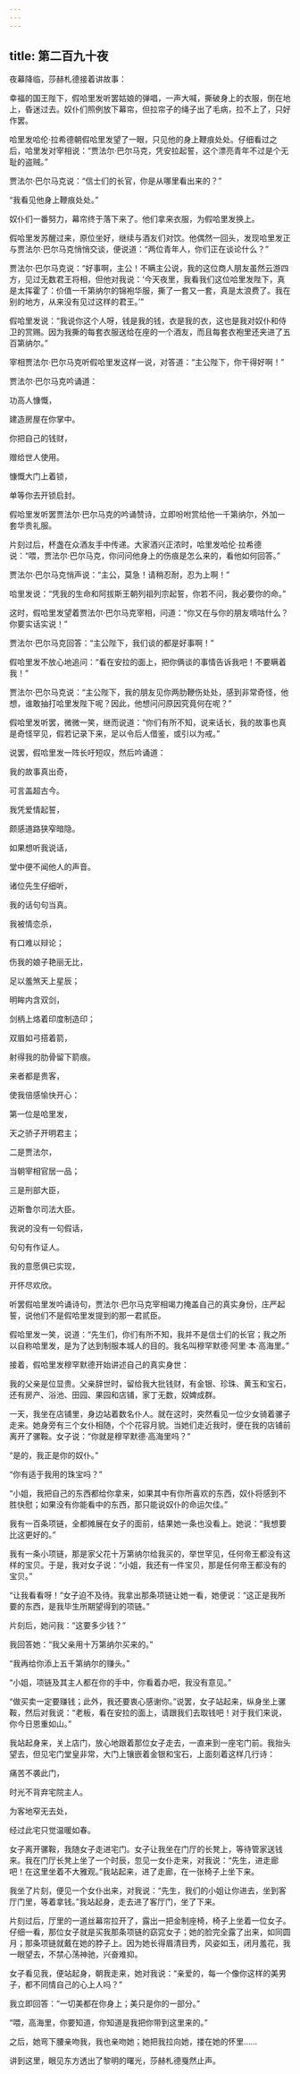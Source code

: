 ```yaml
---
---
---
```

title: 第二百九十夜
---






夜幕降临，莎赫札德接着讲故事：





幸福的国王陛下，假哈里发听罢姑娘的弹唱，一声大喊，撕破身上的衣服，倒在地上，昏迷过去。奴仆们照例放下幕帘，但拉帘子的绳子出了毛病，拉不上了，只好作罢。

哈里发哈伦·拉希德朝假哈里发望了一眼，只见他的身上鞭痕处处。仔细看过之后，哈里发对宰相说：“贾法尔·巴尔马克，凭安拉起誓，这个漂亮青年不过是个无耻的盗贼。”

贾法尔·巴尔马克说：“信士们的长官，你是从哪里看出来的？”

“我看见他身上鞭痕处处。”

奴仆们一番努力，幕帘终于落下来了。他们拿来衣服，为假哈里发换上。

假哈里发苏醒过来，原位坐好，继续与酒友们对饮。他偶然一回头，发现哈里发正与贾法尔·巴尔马克悄悄交谈，便说道：“两位青年人，你们正在谈论什么？”

贾法尔·巴尔马克说：“好事啊，主公！不瞒主公说，我的这位商人朋友虽然云游四方，见过无数君王将相，但他对我说：‘今天夜里，我看我们这位哈里发陛下，真是太挥霍了：价值一千第纳尔的锦袍华服，撕了一套又一套，真是太浪费了。我在别的地方，从来没有见过这样的君王。’”

假哈里发说：“我说你这个人呀，钱是我的钱，衣是我的衣，这也是我对奴仆和侍卫的赏赐。因为我撕的每套衣服送给在座的一个酒友，而且每套衣袍里还夹进了五百第纳尔。”

宰相贾法尔·巴尔马克听假哈里发这样一说，对答道：“主公陛下，你干得好啊！”

贾法尔·巴尔马克吟诵道：


功高人慷慨，

建造房屋在你掌中。

你把自己的钱财，

赠给世人使用。

慷慨大门上着锁，

单等你去开锁启封。



假哈里发听罢贾法尔·巴尔马克的吟诵赞诗，立即吩咐赏给他一千第纳尔，外加一套华贵礼服。

片刻过后，杯盏在众酒友手中传递。大家酒兴正浓时，哈里发哈伦·拉希德说：“喂，贾法尔·巴尔马克，你问问他身上的伤痕是怎么来的，看他如何回答。”

贾法尔·巴尔马克悄声说：“主公，莫急！请稍忍耐，忍为上啊！”

哈里发说：“凭我的生命和阿拔斯王朝列祖列宗起誓，你若不问，我必要你的命。”

这时，假哈里发望着贾法尔·巴尔马克宰相，问道：“你又在与你的朋友嘀咕什么？你要实话实说！”

贾法尔·巴尔马克回答：“主公陛下，我们谈的都是好事啊！”

假哈里发不放心地追问：“看在安拉的面上，把你俩谈的事情告诉我吧！不要瞒着我！”

贾法尔·巴尔马克说：“主公陛下，我的朋友见你两肋鞭伤处处，感到非常奇怪，他想，谁敢抽打哈里发陛下呢？因此，他想问问原因究竟何在呢？”

假哈里发听罢，微微一笑，继而说道：“你们有所不知，说来话长，我的故事也真是奇怪罕见，假若记录下来，足以令后人借鉴，或引以为戒。”

说罢，假哈里发一阵长吁短叹，然后吟诵道：


我的故事真出奇，

可言盖超古今。

我凭爱情起誓，

颇感道路狭窄暗隐。

如果想听我说话，

堂中便不闻他人的声音。

诸位先生仔细听，

我的话句句当真。

我被情恋杀，

有口难以辩论；

伤我的娘子艳丽无比，

足以羞煞天上星辰；

明眸内含双剑，

剑柄上烙着印度制造印；

双眉如弓搭着箭，

射得我的肋骨留下箭痕。

来者都是贵客，

使我倍感愉快开心：

第一位是哈里发，

天之骄子开明君主；

二是贾法尔，

当朝宰相官居一品；

三是刑部大臣，

迈斯鲁尔司法大臣。

我说的没有一句假话，

句句有作证人。

我的意愿俱已实现，

开怀尽欢欣。



听罢假哈里发吟诵诗句，贾法尔·巴尔马克宰相竭力掩盖自己的真实身份，庄严起誓，说他们不是假哈里发提到的那一君贰臣。

假哈里发一笑，说道：“先生们，你们有所不知，我并不是信士们的长官；我之所以自称哈里发，是为了达到制服本城人的目的。我名叫穆罕默德·阿里·本·高海里。”

接着，假哈里发穆罕默德开始讲述自己的真实身世：

我的父亲是位显贵。父亲辞世时，留给我大批钱财，有金银、珍珠、黄玉和宝石，还有房产、浴池、田园、果园和店铺，家丁无数，奴婢成群。

一天，我坐在店铺里，身边站着数名仆人。就在这时，突然看见一位少女骑着骡子走来。她身旁有三个女仆相随，个个花容月貌。当她们走近我时，便在我的店铺前离开了骡鞍。女子说：“你就是穆罕默德·高海里吗？”

“是的，我正是你的奴仆。”

“你有适于我用的珠宝吗？”

“小姐，我把自己的东西都给你拿来，如果其中有你所喜欢的东西，奴仆将感到不胜快慰；如果没有你能看中的东西，那只能说奴仆的命运欠佳。”

我有一百条项链，全都摊展在女子的面前，结果她一条也没看上。她说：“我想要比这更好的。”

我有一条小项链，那是家父花十万第纳尔给我买的，举世罕见，任何帝王都没有这样的宝贝。于是，我对女子说：“小姐，我还有一件宝贝，那是任何帝王都没有的宝贝。”

“让我看看呀！”女子迫不及待。我拿出那条项链让她一看，她便说：“这正是我所要的东西，是我毕生所期望得到的项链。”

片刻后，她问我：“这要多少钱？”

我回答她：“我父亲用十万第纳尔买来的。”

“我再给你添上五千第纳尔的赚头。”

“小姐，项链及其主人都在你的手中，你看着办吧，我没有意见。”

“做买卖一定要赚钱；此外，我还要衷心感谢你。”说罢，女子站起来，纵身坐上骡鞍，然后对我说：“老板，看在安拉的面上，请跟我们去取钱吧！对于我们来说，你今日恩重如山。”

我站起身来，关上店门，放心地跟着那位女子走去，一直来到一座宅门前。我抬头望去，但见宅门堂皇非常，大门上镶嵌着金银和宝石，上面刻着这样几行诗：


痛苦不袭此门，

时光不背弃宅院主人。

为客地窄无去处，

经过此宅只觉温暖如春。



女子离开骡鞍，我随女子走进宅门。女子让我坐在门厅的长凳上，等待管家送钱来。我在门厅长凳上坐了一个时辰，忽见一女仆走来，对我说：“先生，进走廊吧！在这里坐着不大雅观。”我站起来，进了走廊，在一张椅子上坐下来。

我坐了片刻，便见一个女仆出来，对我说：“先生，我们的小姐让你进去，坐到客厅门里，等着拿钱。”我站起身，走去进了客厅门，坐了下来。

片刻过后，厅里的一道丝幕帘拉开了，露出一把金制座椅，椅子上坐着一位女子。仔细一看，那位女子就是买我那条项链的窈窕女子；她的脸完全露了出来，如同圆月；那条项链就戴在她的脖子上。因为她长得眉清目秀，风姿如玉，闭月羞花，我一眼望去，不禁心荡神驰，兴奋难抑。

女子看见我，便站起身，朝我走来，她对我说：“亲爱的，每一个像你这样的美男子，都不同情自己的心上人吗？”

我立即回答：“一切美都在你身上；美只是你的一部分。”

“喂，高海里，你要知道，你知道是我把你带到这里来的。”

之后，她弯下腰亲吻我，我也亲吻她；她把我拉向她，搂在她的怀里……





讲到这里，眼见东方透出了黎明的曙光，莎赫札德戛然止声。